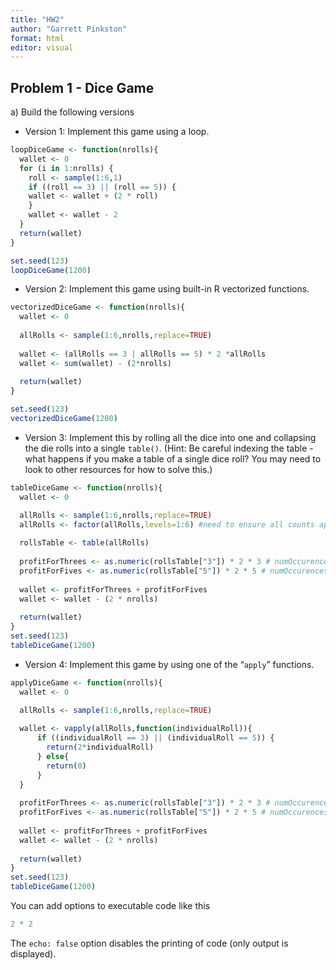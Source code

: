```yaml
---
title: "HW2"
author: "Garrett Pinkston"
format: html
editor: visual
---
```


## **Problem 1 - Dice Game**

a\) Build the following versions

-   Version 1: Implement this game using a loop.

```r

loopDiceGame <- function(nrolls){
  wallet <- 0
  for (i in 1:nrolls) {
    roll <- sample(1:6,1)
    if ((roll == 3) || (roll == 5)) {
    wallet <- wallet + (2 * roll)
    }
    wallet <- wallet - 2
  }
  return(wallet)
}

set.seed(123)
loopDiceGame(1200)
```

-   Version 2: Implement this game using built-in R vectorized functions.

```r

vectorizedDiceGame <- function(nrolls){
  wallet <- 0
  
  allRolls <- sample(1:6,nrolls,replace=TRUE)
  
  wallet <- (allRolls == 3 | allRolls == 5) * 2 *allRolls
  wallet <- sum(wallet) - (2*nrolls)
  
  return(wallet)
}

set.seed(123)
vectorizedDiceGame(1200)
```

-   Version 3: Implement this by rolling all the dice into one and collapsing the die rolls into a single `table()`. (Hint: Be careful indexing the table - what happens if you make a table of a single dice roll? You may need to look to other resources for how to solve this.)

```r
tableDiceGame <- function(nrolls){
  wallet <- 0

  allRolls <- sample(1:6,nrolls,replace=TRUE)
  allRolls <- factor(allRolls,levels=1:6) #need to ensure all counts appear in table (even if num wasn't rolled)
  
  rollsTable <- table(allRolls)
  
  profitForThrees <- as.numeric(rollsTable["3"]) * 2 * 3 # numOccurences * payoff * numberProfit
  profitForFives <- as.numeric(rollsTable["5"]) * 2 * 5 # numOccurences * payoff * numberProfit
  
  wallet <- profitForThrees + profitForFives
  wallet <- wallet - (2 * nrolls)
  
  return(wallet)
}
set.seed(123)
tableDiceGame(1200)
```

-   Version 4: Implement this game by using one of the “`apply`” functions.

```r
applyDiceGame <- function(nrolls){
  wallet <- 0

  allRolls <- sample(1:6,nrolls,replace=TRUE)
  
  wallet <- vapply(allRolls,function(individualRoll)){
      if ((individualRoll == 3) || (individualRoll == 5)) {
        return(2*individualRoll)
      } else{
        return(0)
      }
  }
  
  profitForThrees <- as.numeric(rollsTable["3"]) * 2 * 3 # numOccurences * payoff * numberProfit
  profitForFives <- as.numeric(rollsTable["5"]) * 2 * 5 # numOccurences * payoff * numberProfit
  
  wallet <- profitForThrees + profitForFives
  wallet <- wallet - (2 * nrolls)
  
  return(wallet)
}
set.seed(123)
tableDiceGame(1200)
```


You can add options to executable code like this

```r
2 * 2
```

The `echo: false` option disables the printing of code (only output is displayed).
